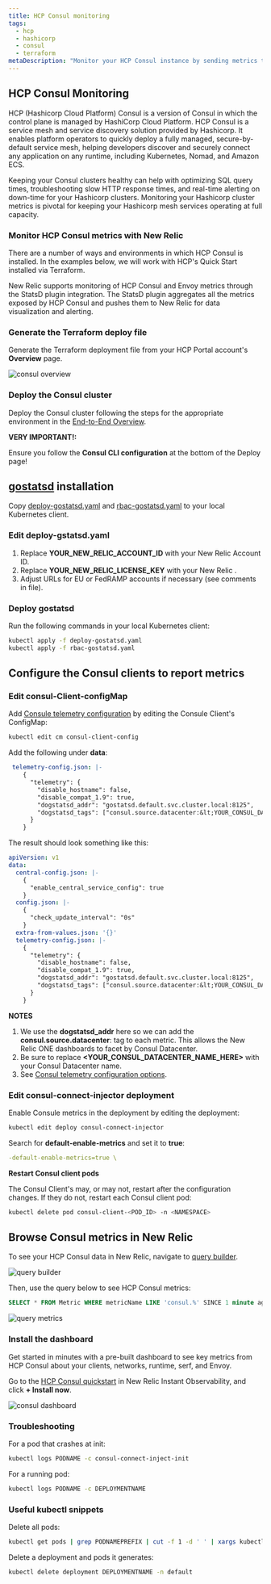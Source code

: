 ```yaml
---
title: HCP Consul monitoring
tags:
  - hcp
  - hashicorp
  - consul
  - terraform
metaDescription: "Monitor your HCP Consul instance by sending metrics to New Relic via Statsd"
---
```





## HCP Consul Monitoring

HCP (Hashicorp Cloud Platform) Consul is a version of Consul in which the control plane is managed by HashiCorp Cloud Platform. HCP Consul is a service mesh and service discovery solution provided by Hashicorp. It enables platform operators to quickly deploy a fully managed, secure-by-default service mesh, helping developers discover and securely connect any application on any runtime, including Kubernetes, Nomad, and Amazon ECS.

Keeping your Consul clusters healthy can help with optimizing SQL query times, troubleshooting slow HTTP response times, and real-time alerting on down-time for your Hashicorp clusters. Monitoring your Hashicorp cluster metrics is pivotal for keeping your Hashicorp mesh services operating at full capacity.

### Monitor HCP Consul metrics with New Relic

There are a number of ways and environments in which HCP Consul is installed. In the examples below, we will work with HCP's Quick Start installed via Terraform.

New Relic supports monitoring of HCP Consul and Envoy metrics through the StatsD plugin integration. The StatsD plugin aggregates all the metrics exposed by HCP Consul and pushes them to New Relic for data visualization and alerting.

### Generate the Terraform deploy file

Generate the Terraform deployment file from your HCP Portal account's **Overview** page.

<img
  title="consul overview"
  alt="consul overview"
  src={infrastructureConsulOverview}
/>

### Deploy the Consul cluster

Deploy the Consul cluster following the steps for the appropriate environment in the [End-to-End Overview](https://learn.hashicorp.com/tutorials/cloud/consul-end-to-end-overview).

**VERY IMPORTANT!:**

Ensure you follow the **Consul CLI configuration** at the bottom of the Deploy page!

## [gostatsd](https://github.com/atlassian/gostatsd) installation

Copy [deploy-gostatsd.yaml](https://github.com/newrelic-experimental/hashicorp-quickstart-annex/blob/main/hcp-consul/deploy-gostatsd.yaml) and [rbac-gostatsd.yaml](https://github.com/newrelic-experimental/hashicorp-quickstart-annex/blob/main/hcp-consul/rbac-gostatsd.yaml) to your local Kubernetes client.

### Edit deploy-gstatsd.yaml

1. Replace **YOUR_NEW_RELIC_ACCOUNT_ID** with your New Relic Account ID.
2. Replace **YOUR_NEW_RELIC_LICENSE_KEY** with your New Relic <LicenseKey/>.
3. Adjust URLs for EU or FedRAMP accounts if necessary (see comments in file).

### Deploy gostatsd

Run the following commands in your local Kubernetes client:

```bash
kubectl apply -f deploy-gostatsd.yaml
kubectl apply -f rbac-gostatsd.yaml
```

## Configure the Consul clients to report metrics

### Edit consul-Client-configMap

Add [Consule telemetry configuration](https://www.consul.io/docs/agent/telemetry) by editing the Consule Client's ConfigMap:

```bash
kubectl edit cm consul-client-config
```

Add the following under **data**:

```yaml
 telemetry-config.json: |-
    {   
      "telemetry": {
        "disable_hostname": false,
        "disable_compat_1.9": true,
        "dogstatsd_addr": "gostatsd.default.svc.cluster.local:8125",
        "dogstatsd_tags": ["consul.source.datacenter:&lt;YOUR_CONSUL_DATACENTER_NAME_HERE&gt;"]
      }   
    }  

```

The result should look something like this:

```yaml
apiVersion: v1
data:
  central-config.json: |-
    {   
      "enable_central_service_config": true
    }   
  config.json: |-
    {   
      "check_update_interval": "0s"
    }   
  extra-from-values.json: '{}'
  telemetry-config.json: |-
    {   
      "telemetry": {
        "disable_hostname": false,
        "disable_compat_1.9": true,
        "dogstatsd_addr": "gostatsd.default.svc.cluster.local:8125",
        "dogstatsd_tags": ["consul.source.datacenter:&lt;YOUR_CONSUL_DATACENTER_NAME_HERE&gt;"]
      }   
    }  

```
**NOTES**

1. We use the **dogstatsd_addr** here so we can add the **consul.source.datacenter**: tag to each metric. This allows the New Relic ONE dashboards to facet by Consul Datacenter.
2. Be sure to replace **&lt;YOUR_CONSUL_DATACENTER_NAME_HERE&gt;** with your Consul Datacenter name.
3. See [Consul telemetry configuration options](https://www.consul.io/docs/agent/config/config-files#telemetry).

### Edit consul-connect-injector deployment

Enable Consule metrics in the deployment by editing the deployment:

```bash
kubectl edit deploy consul-connect-injector
```

Search for **default-enable-metrics** and set it to **true**:

```yaml
-default-enable-metrics=true \
```

**Restart Consul client pods**

The Consul Client's may, or may not, restart after the configuration changes. If they do not, restart each Consul client pod:

```bash
kubectl delete pod consul-client-<POD_ID> -n <NAMESPACE>
```

## Browse Consul metrics in New Relic

To see your HCP Consul data in New Relic, navigate to [query builder](/docs/query-your-data/explore-query-data/query-builder/introduction-query-builder/).

<img
  title="query builder"
  alt="query builder"
  src={infrastructureQueryBuilder}
/>

Then, use the query below to see HCP Consul metrics:

```SQL
SELECT * FROM Metric WHERE metricName LIKE 'consul.%' SINCE 1 minute ago
```

<img
  title="query metrics"
  alt="query metrics"
  src={infrastructureQueryMetrics}
/>

### Install the dashboard

Get started in minutes with a pre-built dashboard to see key metrics from HCP Consul about your clients, networks, runtime, serf, and Envoy.

Go to the [HCP Consul quickstart](https://newrelic.com/instant-observability/hcp-consul) in New Relic Instant Observability, and click **+ Install now**.

<img
  title="consul dashboard"
  alt="consul dashboard"
  src={infrastructureConsulDashboard}
/>

### Troubleshooting

For a pod that crashes at init:

```bash
kubectl logs PODNAME -c consul-connect-inject-init
```

For a running pod:
```bash
kubectl logs PODNAME -c DEPLOYMENTNAME
```

### Useful kubectl snippets

Delete all pods:

```bash
kubectl get pods | grep PODNAMEPREFIX | cut -f 1 -d ' ' | xargs kubectl delete pods
```

Delete a deployment and pods it generates:

```bash
kubectl delete deployment DEPLOYMENTNAME -n default
```